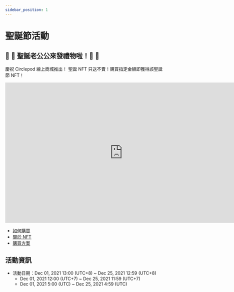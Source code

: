 ```yaml
---
sidebar_position: 1
---
```


# 聖誕節活動

## 🎅 🤶  聖誕老公公來發禮物啦！🤶 🎅

慶祝 Circlepod 線上商城推出！ 聖誕 NFT 只送不賣！購買指定金額即獲得該聖誕節 NFT！

<iframe width="750" height="450" src="https://www.youtube.com/embed/cWQz2V-oeAM" title="YouTube video player" frameborder="0" allow="accelerometer; autoplay; clipboard-write; encrypted-media; gyroscope; picture-in-picture" allowfullscreen></iframe>


- [如何購買](/docs/community-event/christmas/how-to-buy)
- [關於 NFT](/docs/community-event/christmas/nft)
- [購買方案](/docs/community-event/christmas/purchase)


## 活動資訊

- 活動日期：Dec 01, 2021 13:00 (UTC+8) ~ Dec 25, 2021 12:59 (UTC+8)
    - Dec 01, 2021 12:00 (UTC+7) ~ Dec 25, 2021 11:59 (UTC+7)
    - Dec 01, 2021 5:00 (UTC) ~ Dec 25, 2021 4:59 (UTC)

